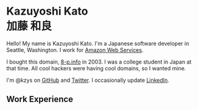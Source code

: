 


<h1><div className="en">Kazuyoshi Kato</div><div className="ja">加藤 和良</div></h1>

Hello! My name is Kazuyoshi Kato. I'm a Japanese software developer in Seattle, Washington. I work for [Amazon Web Services](https://aws.amazon.com/).

I bought this domain, [8-p.info](https://8-p.info/) in 2003. I was a college student in Japan at that time. All cool hackers were having cool domains, so I wanted mine.

I'm @kzys on [GitHub](https://github.com/kzys/) and [Twitter](https://twitter.com/kzys). I occasionally update [LinkedIn](https://www.linkedin.com/in/kazuyoshi/).

## Work Experience

<Company name="Amazon Web Services" location="Seattle, Washington"/>

<Title name="Senior Software Development Engineer" years="October 2021 -- present" />

<Title name="Software Development Engineer" years="July 2019 -- September 2021" />

<Company name="Amazon.com" location="Seattle, Washington" />

<Title name="Software Development Engineer" years="September 2014 -- July 2019" />

<Company name="Amazon Japan" localName="株式会社アマゾンジャパン" location="Meguro, Tokyo" />

<Title name="Software Development Engineer" years="July 2012 -- September 2014" />

<Company name="mixi, Inc." localName="株式会社ミクシィ" location="Harajuku, Tokyo / Shibuya, Tokyo" />

<Title name="Engineer" years="April 2008 -- July 2012" />

<Company
    name="National Institute of Advanced Industrial Science and Technology"
    localName="独立行政法人 産業技術総合研究所" location="Akihabara, Tokyo" />

<Title name="Technical Staff (Part-Time)" years="October 2007 -- March 2008" />

<Company
    name="Community Engine Inc"
    localName="コミュニティーエンジン株式会社" location="Hatsudai, Tokyo" />

<Title name="Development Engineer (Part-Time)" years="April 2006 -- December 2007" />

## Contact

kato.kazuyoshi at gmail.com
